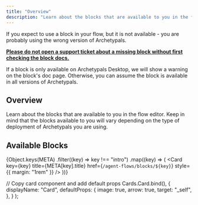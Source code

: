 ```yaml
---
title: "Overview"
description: "Learn about the blocks that are available to you in the flow editor."
---
```



<Callout type="info" emoji="💡">
  If you expect to use a block in your flow, but it is not available - you are probably using the wrong version of Archetypals.

  <u>**Please do not open a support ticket about a missing block without first checking the block docs.**</u><br/>
  
  If a block is only available on Archetypals Desktop, we will show a warning on the block's doc page. Otherwise, you can assume the block is available in all versions of Archetypals.
</Callout>

## Overview

Learn about the blocks that are available to you in the flow editor. Keep in mind that the blocks available to you will vary depending on the type of deployment of Archetypals you are using.

## Available Blocks

{Object.keys(META)
  .filter((key) => key !== "intro")
  .map((key) => (
    <Card
      key={key}
      title={META[key].title}
      href={`/agent-flows/blocks/${key}`}
      style={{ margin: "1rem" }}
    />
  ))}

  // Copy card component and add default props
  Cards.Card.bind(),
  {
    displayName: "Card",
    defaultProps: {
      image: true,
      arrow: true,
      target: "_self",
    },
  }
);
